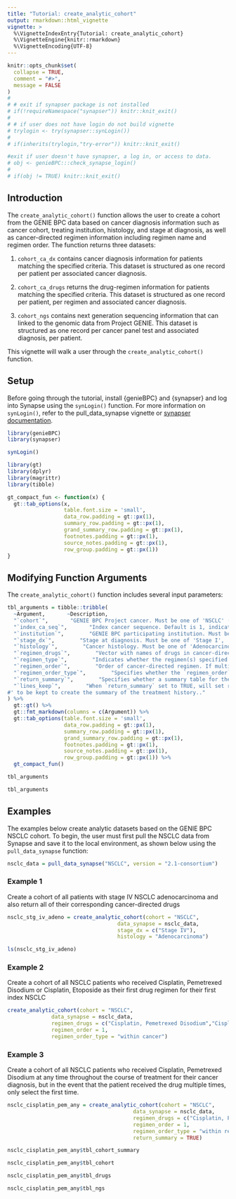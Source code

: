 ```yaml
---
title: "Tutorial: create_analytic_cohort"
output: rmarkdown::html_vignette
vignette: >
  %\VignetteIndexEntry{Tutorial: create_analytic_cohort}
  %\VignetteEngine{knitr::rmarkdown}
  %\VignetteEncoding{UTF-8}
---
```


```r
knitr::opts_chunk$set(
  collapse = TRUE,
  comment = "#>", 
  message = FALSE
)
# 
# # exit if synapser package is not installed
# if(!requireNamespace("synapser")) knitr::knit_exit()
# 
# # if user does not have login do not build vignette
# trylogin <- try(synapser::synLogin())
# 
# if(inherits(trylogin,"try-error")) knitr::knit_exit()

#exit if user doesn't have synapser, a log in, or access to data. 
# obj <- genieBPC:::check_synapse_login()
# 
# if(obj != TRUE) knitr::knit_exit()

```

## Introduction

The `create_analytic_cohort()` function allows the user to create a cohort from the GENIE BPC data based on cancer diagnosis information such as cancer cohort, treating institution, histology, and stage at diagnosis, as well as cancer-directed regimen information including regimen name and regimen order. The function returns three datasets:

1. `cohort_ca_dx` contains cancer diagnosis information for patients matching the specified criteria. This dataset is structured as one record per patient per associated cancer diagnosis.

2. `cohort_ca_drugs` returns the drug-regimen information for patients matching the specified criteria. This dataset is structured as one record per patient, per regimen and associated cancer diagnosis.

3. `cohort_ngs` contains next generation sequencing information that can linked to the genomic data from Project GENIE. This dataset is structured as one record per cancer panel test and associated diagnosis, per patient.

This vignette will walk a user through the `create_analytic_cohort()` function.

## Setup

Before going through the tutorial, install {genieBPC} and {synapser} and log into Synapse using the `synLogin()` function. For more information on `synLogin()`, refer to the pull_data_synapse vignette or [synapser documentation](https://rdrr.io/github/Sage-Bionetworks/synapser/man/synLogin.html).

```r
library(genieBPC)
library(synapser)

synLogin()
```


```r
library(gt)
library(dplyr)
library(magrittr)
library(tibble)

gt_compact_fun <- function(x) {
  gt::tab_options(x,
                  table.font.size = 'small',
                  data_row.padding = gt::px(1),
                  summary_row.padding = gt::px(1),
                  grand_summary_row.padding = gt::px(1),
                  footnotes.padding = gt::px(1),
                  source_notes.padding = gt::px(1),
                  row_group.padding = gt::px(1))
}
```


## Modifying Function Arguments

The `create_analytic_cohort()` function includes several input parameters:


```r
tbl_arguments = tibble::tribble(
  ~Argument,       ~Description,
  "`cohort`",       "GENIE BPC Project cancer. Must be one of 'NSCLC' (non-small cell lung cancer) or 'CRC' (colorectal cancer). Future cohorts will include 'BrCa' (breast cancer), 'PANC' (pancreatic cancer), 'Prostate' (prostate cancer).",
  "`index_ca_seq`",       "Index cancer sequence. Default is 1, indicating the patient's first index cancer. The index cancer is also referred to as the BPC Project cancer in the GENIE BPC Analytic Data Guide; this is the cancer that met the eligibility criteria for the project and was selected at random for PRISSMM phenomic data curation.",
  "`institution`",        "GENIE BPC participating institution. Must be one of 'DFCI', 'MSK', 'UHN', or 'VICC' for    NSCLC cohorts; must be one of 'DFCI', 'MSK', 'VICC' for CRC. Default selection is all institutions.",
  "`stage_dx`",        "Stage at diagnosis. Must be one of 'Stage I', 'Stage II', 'Stage III', 'Stage I-III NOS', 'Stage IV'. Default selection is all stages.",
  "`histology`",        "Cancer histology. Must be one of 'Adenocarcinoma', 'Squamous cell', 'Sarcoma', 'Small cell carcinoma', 'Other histologies/mixed tumor'. Default selection is all histologies.",
  "`regimen_drugs`",        "Vector with names of drugs in cancer-directed regimen, separated by a comma. For example, to specify a regimen consisting of Carboplatin and Pemetrexed, specify regimen_drugs = 'Carboplatin, Pemetrexed'.",
  "`regimen_type`",        "Indicates whether the regimen(s) specified in `regimen_drugs` indicates the exact regimen to return, or if regimens containing the drugs listed in `regimen_drugs` should be returned. Must be one of 'Exact' or 'Containing'. The default is 'Exact'.",
  "`regimen_order`",        "Order of cancer-directed regimen. If multiple drugs are specified, `regimen_order` indicates the regimen order for all drugs; different values of `regimen_order` cannot be specified for different drug regimens.",
  "`regimen_order_type`",        "Specifies whether the `regimen_order` parameter refers to the order of receipt of the drug regimen within the cancer diagnosis (across all other drug regimens) or the order of receipt of the drug regimen within the times that that drug regimen was administered (e.g. the first time carboplatin pemetrexed was received, out of all times that the patient received carboplatin pemetrexed).",
  "`return_summary`",        "Specifies whether a summary table for the cohort is returned. Default is FALSE. The `gtsummary` package is required to return a summary table.",
  "`lines_keep`",        "When `return_summary` set to TRUE, will set regimen number
#' to be kept to create the summary of the treatment history.."
) %>%
  gt::gt() %>%
  gt::fmt_markdown(columns = c(Argument)) %>%
  gt::tab_options(table.font.size = 'small',
                  data_row.padding = gt::px(1),
                  summary_row.padding = gt::px(1),
                  grand_summary_row.padding = gt::px(1),
                  footnotes.padding = gt::px(1),
                  source_notes.padding = gt::px(1),
                  row_group.padding = gt::px(1)) %>%
  gt_compact_fun()

tbl_arguments
```

```r
tbl_arguments
```


## Examples

The examples below create analytic datasets based on the GENIE BPC NSCLC cohort. To begin, the user must first pull the NSCLC data from Synapse and save it to the local environment, as shown below using the `pull_data_synapse` function:


```r
nsclc_data = pull_data_synapse("NSCLC", version = "2.1-consortium")
```

### Example 1

Create a cohort of all patients with stage IV NSCLC adenocarcinoma and also return all of their corresponding cancer-directed drugs

```r
nsclc_stg_iv_adeno = create_analytic_cohort(cohort = "NSCLC",
                                   data_synapse = nsclc_data,
                                   stage_dx = c("Stage IV"),
                                   histology = "Adenocarcinoma")

ls(nsclc_stg_iv_adeno)
```

### Example 2

Create a cohort of all NSCLC patients who received Cisplatin, Pemetrexed Disodium or Cisplatin, Etoposide as their first drug regimen for their first index NSCLC

```r
create_analytic_cohort(cohort = "NSCLC",
              data_synapse = nsclc_data,
              regimen_drugs = c("Cisplatin, Pemetrexed Disodium","Cisplatin, Etoposide"),
              regimen_order = 1,
              regimen_order_type = "within cancer")
```

### Example 3

Create a cohort of all NSCLC patients who received Cisplatin, Pemetrexed Disodium at any time throughout the course of treatment for their cancer diagnosis, but in the event that the patient received the drug multiple times, only select the first time.

```r
nsclc_cisplatin_pem_any = create_analytic_cohort(cohort = "NSCLC",
                                        data_synapse = nsclc_data,
                                        regimen_drugs = c("Cisplatin, Pemetrexed Disodium"),
                                        regimen_order = 1,
                                        regimen_order_type = "within regimen",
                                        return_summary = TRUE)
```


```r
nsclc_cisplatin_pem_any$tbl_cohort_summary
```

```r
nsclc_cisplatin_pem_any$tbl_cohort
```

```r
nsclc_cisplatin_pem_any$tbl_drugs
```

```r
nsclc_cisplatin_pem_any$tbl_ngs
```
